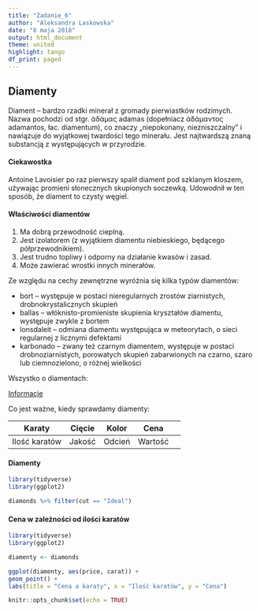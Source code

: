 ```yaml
---
title: "Zadanie_6"
author: "Aleksandra Laskowska"
date: "8 maja 2018"
output: html_document
theme: united
highlight: tango
df_print: paged
---
```


## Diamenty

Diament – bardzo rzadki minerał z gromady pierwiastków rodzimych. Nazwa pochodzi od stgr. ἀδάμας adamas (dopełniacz ἀδάμαντος adamantos, łac. diamentum), co znaczy „niepokonany, niezniszczalny” i nawiązuje do wyjątkowej twardości tego minerału. Jest najtwardszą znaną substancją z występujących w przyrodzie.

#### Ciekawostka

Antoine Lavoisier po raz pierwszy spalił diament pod szklanym kloszem, używając promieni słonecznych skupionych soczewką. Udowodnił w ten sposób, że diament to czysty węgiel.

#### Właściwości diamentów

1. Ma dobrą przewodność cieplną.
2. Jest izolatorem (z wyjątkiem diamentu niebieskiego, będącego półprzewodnikiem).
3. Jest trudno topliwy i odporny na działanie kwasów i zasad.
4. Może zawierać wrostki innych minerałów.


Ze względu na cechy zewnętrzne wyróżnia się kilka typów diamentów:

* bort – występuje w postaci nieregularnych zrostów ziarnistych, drobnokrystalicznych skupień
* ballas – włóknisto-promieniste skupienia kryształów diamentu, występuje zwykle z bortem
* lonsdaleit – odmiana diamentu występująca w meteorytach, o sieci regularnej z licznymi defektami
* karbonado – zwany też czarnym diamentem, występuje w postaci drobnoziarnistych, porowatych skupień zabarwionych na czarno, szaro lub ciemnozielono, o różnej wielkości


Wszystko o diamentach:

[Informacje](https://www.geselle.pl)


Co jest ważne, kiedy sprawdamy diamenty:

**Karaty** | **Cięcie** | **Kolor** | **Cena**
:---:|:---:|:---:|:---:|:---:
Ilość karatów | Jakość | Odcień | Wartość 


#### Diamenty
```r
library(tidyverse)
library(ggplot2)

diamonds %>% filter(cut == "Ideal")
```


#### Cena w zależności od ilości karatów
```r
library(tidyverse)
library(ggplot2)

diamenty <- diamonds 

ggplot(diamenty, aes(price, carat)) + 
geom_point() +
labs(title = "Cena a karaty", x = "Ilość karatów", y = "Cena")
```


```r
knitr::opts_chunk$set(echo = TRUE)
```
